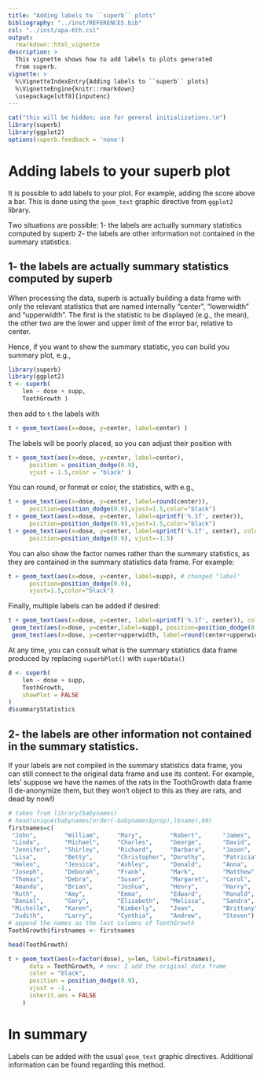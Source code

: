 ```yaml
---
title: "Adding labels to ``superb`` plots"
bibliography: "../inst/REFERENCES.bib"
csl: "../inst/apa-6th.csl"
output: 
  rmarkdown::html_vignette
description: >
  This vignette shows how to add labels to plots generated
  from superb.
vignette: >
  %\VignetteIndexEntry{Adding labels to ``superb`` plots}
  %\VignetteEngine{knitr::rmarkdown}
  \usepackage[utf8]{inputenc}
---
```



```r
cat("this will be hidden; use for general initializations.\n")
library(superb)
library(ggplot2)
options(superb.feedback = 'none')
```

# Adding labels to your superb plot

It is possible to add labels to your plot. For example, adding the score 
above a bar. This is done using the `geom_text` graphic directive from
`ggplot2` library.

Two situations are possible:
1- the labels are actually summary statistics computed by superb
2- the labels are other information not contained in the summary statistics.





## 1- the labels are actually summary statistics computed by superb

When processing the data, superb is actually building a data frame with only the 
relevant statistics that are named internally "center", "lowerwidth" and 
"upperwidth". The first is the statistic to be displayed (e.g., the mean), the
other two are the lower and upper limit of the error bar, relative to center.

Hence, if you want to show the summary statistic, you can build you summary 
plot, e.g., 

```r
library(superb)
library(ggplot2)
t <- superb(
    len ~ dose + supp,
    ToothGrowth )
```

then add to `t` the labels with 

```r
t + geom_text(aes(x=dose, y=center, label=center) )
```

The labels will be poorly placed, so you can adjust their position with 

```r
t + geom_text(aes(x=dose, y=center, label=center), 
      position = position_dodge(0.9),
      vjust = 1.5,color = "black" )
```

You can round, or format or color, the statistics, with e.g.,

```r
t + geom_text(aes(x=dose, y=center, label=round(center)), 
      position=position_dodge(0.9),vjust=1.5,color="black")
t + geom_text(aes(x=dose, y=center, label=sprintf('%.1f', center)), 
      position=position_dodge(0.9),vjust=1.5,color="black")
t + geom_text(aes(x=dose, y=center, label=sprintf('%.1f', center), color=supp), 
      position=position_dodge(0.9), vjust=-1.5)
```


You can also show the factor names rather than the summary statistics, as
they are contained in the summary statistics data frame. For example:

```r
t + geom_text(aes(x=dose, y=center, label=supp), # changed "label"
      position=position_dodge(0.9),
      vjust=1.5,color="black")
```

Finally, multiple labels can be added if desired:

```r
t + geom_text(aes(x=dose, y=center, label=sprintf('%.1f', center)), color="black", position=position_dodge(0.9), vjust=-1) + 
 geom_text(aes(x=dose, y=center,label=supp), position=position_dodge(0.9), vjust=1.5, color="black") +
 geom_text(aes(x=dose, y=center+upperwidth, label=round(center+upperwidth)), position=position_dodge(0.9), vjust=-1, color="gray43") 
```


At any time, you can consult what is the summary statistics data frame produced
by replacing `superbPlot()` with `superbData()`

```r
d <- superb(
    len ~ dose + supp,
    ToothGrowth,
    showPlot = FALSE
)
d$summaryStatistics
```


## 2- the labels are other information not contained in the summary statistics.

If your labels are not compiled in the summary statistics data frame, you 
can still connect to the original data frame and use its content. For 
example, lets' suppose we have the names of the rats in the ToothGrowth
data frame (I de-anonymize them, but they won't object to this as they are
rats, and dead by now!)

```r
# taken from library(babynames)
# head(unique(babynames[order(-babynames$prop),]$name),60)
firstnames=c(
 "John",        "William",     "Mary",        "Robert",      "James",      
 "Linda",       "Michael",     "Charles",     "George",      "David",     
 "Jennifer",    "Shirley",     "Richard",     "Barbara",     "Jason",      
 "Lisa",        "Betty",       "Christopher", "Dorothy",     "Patricia",   
 "Helen",       "Jessica",     "Ashley",      "Donald",      "Anna",       
 "Joseph",      "Deborah",     "Frank",       "Mark",        "Matthew",    
 "Thomas",      "Debra",       "Susan",       "Margaret",    "Carol",      
 "Amanda",      "Brian",       "Joshua",      "Henry",       "Harry",      
 "Ruth",        "Amy",         "Emma",        "Edward",      "Ronald",     
 "Daniel",      "Gary",        "Elizabeth",   "Melissa",     "Sandra",     
 "Michelle",    "Karen",       "Kimberly",    "Joan",        "Brittany",   
 "Judith",      "Larry",       "Cynthia",     "Andrew",      "Steven")
# append the names as the last columns of ToothGrowth
ToothGrowth$firstnames <- firstnames

head(ToothGrowth)
```


```r
t + geom_text(aes(x=factor(dose), y=len, label=firstnames),
      data = ToothGrowth, # new: I add the original data frame
      color = "black", 
      position = position_dodge(0.9), 
      vjust = -1.,
      inherit.aes = FALSE
    ) 
```

# In summary

Labels can be added with the usual `geom_text` graphic directives. Additional 
information can be found regarding this method.




